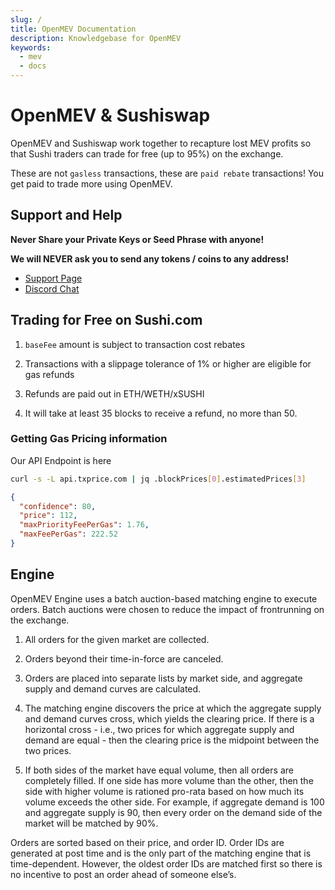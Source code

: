 ```yaml
---
slug: /
title: OpenMEV Documentation
description: Knowledgebase for OpenMEV
keywords:
  - mev
  - docs
---
```


# OpenMEV & Sushiswap

OpenMEV and Sushiswap work together to recapture lost MEV profits so that Sushi
traders can trade for free (up to 95%) on the exchange.

These are not `gasless` transactions, these are `paid rebate` transactions! You
get paid to trade more using OpenMEV.

## Support and Help

**Never Share your Private Keys or Seed Phrase with anyone!**

**We will NEVER ask you to send any tokens / coins to any address!**

- [Support Page](https://openmev.page.link/support)
- [Discord Chat](https://openmev.page.link/support-chat)

## Trading for Free on Sushi.com

1. `baseFee` amount is subject to transaction cost rebates

2. Transactions with a slippage tolerance of 1% or higher are eligible for gas
   refunds

3. Refunds are paid out in ETH/WETH/xSUSHI

4. It will take at least 35 blocks to receive a refund, no more than 50.

### Getting Gas Pricing information

Our API Endpoint is here

```bash
curl -s -L api.txprice.com | jq .blockPrices[0].estimatedPrices[3]
```

```json
{
  "confidence": 80,
  "price": 112,
  "maxPriorityFeePerGas": 1.76,
  "maxFeePerGas": 222.52
}
```

## Engine

OpenMEV Engine uses a batch auction-based matching engine to execute orders.
Batch auctions were chosen to reduce the impact of frontrunning on the exchange.

1. All orders for the given market are collected.

2. Orders beyond their time-in-force are canceled.

3. Orders are placed into separate lists by market side, and aggregate supply
   and demand curves are calculated.

4. The matching engine discovers the price at which the aggregate supply and
   demand curves cross, which yields the clearing price. If there is a
   horizontal cross - i.e., two prices for which aggregate supply and demand are
   equal - then the clearing price is the midpoint between the two prices.

5. If both sides of the market have equal volume, then all orders are completely
   filled. If one side has more volume than the other, then the side with higher
   volume is rationed pro-rata based on how much its volume exceeds the other
   side. For example, if aggregate demand is 100 and aggregate supply is 90,
   then every order on the demand side of the market will be matched by 90%.

Orders are sorted based on their price, and order ID. Order IDs are generated at
post time and is the only part of the matching engine that is time-dependent.
However, the oldest order IDs are matched first so there is no incentive to post
an order ahead of someone else’s.
